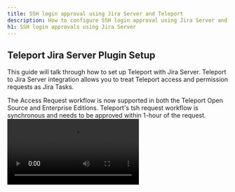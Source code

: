 ```yaml
---
title: SSH login approval using Jira Server and Teleport
description: How to configure SSH login approval using Jira Server and Teleport.
h1: SSH login approvals using Jira Server
---
```


## Teleport Jira Server Plugin Setup

This guide will talk through how to set up Teleport with Jira Server. Teleport to Jira Server integration allows you to treat Teleport access and permission requests as Jira Tasks.

<Admonition type="tip">
  The Access Request workflow is now supported in both the Teleport Open Source and Enterprise Editions.
</Admonition>

<Admonition type="note">
  Teleport's tsh request workflow is synchronous and needs to be approved within 1-hour of the request.
</Admonition>

<video controls>
  <source
    src="../../../img/enterprise/plugins/jira/jira-server.mp4"
    type="video/mp4"
  />

  <source
    src="../../../img/enterprise/plugins/jira/jira-server.webm"
    type="video/webm"
  />

  Your browser does not support the video tag.
</video>

## Setup

### Prerequisites

- Teleport Enterprise Edition.
- Admin privileges with access to [`tctl`](https://gravitational.com/teleport/docs/cli-docs/#tctl).
- Jira Server installation with owner privileges, specifically to set up webhooks, issue types, and workflows. This plugin has been tested with Jira Software 8.8.0

### Create an access-plugin role and user within Teleport

First off, using an existing Teleport Cluster, we are going to create a new Teleport user and role to access Teleport.

#### Create user and role for access

Log into Teleport Authentication Server, this is where you normally run `tctl`. Create a new user and role that only has API access to the `access_request` API. The below script will create a yaml resource file for a new user and role.

<Admonition type="warning" title="Warning">
  The examples below may include the use of the `sudo` keyword to make following each step easier when creating resources from scratch. However, we generally discourage the use of `sudo` in customer-facing production environments per the *Principle of Least Privilege* (POLP). 
</Admonition>

```bash
cat > rscs.yaml <<EOF
kind: user
metadata:
  name: access-plugin-jira
spec:
  roles: ['access-plugin-jira']
version: v2
---
kind: role
metadata:
  name: access-plugin-jira
spec:
  allow:
    rules:
      - resources: ['access_request']
        verbs: ['list','read','update']
    # teleport currently refuses to issue certs for a user with 0 logins,
    # this restriction may be lifted in future versions.
    logins: ['access-plugin-jira']
version: v3
EOF

# ...
sudo tctl create -f rscs.yaml
```

#### Export access-plugin Certificate

Teleport Plugin uses the `access-plugin-jira` role and user to perform the approval. We export the identity files, using [`tctl auth sign`](https://gravitational.com/teleport/docs/cli-docs/#tctl-auth-sign).

```bash
sudo tctl auth sign --format=tls --user=access-plugin-jira --out=auth --ttl=1h
# ...
```

The above sequence should result in three PEM encoded files being generated: `auth.crt`, `auth.key`, and `auth.cas` (certificate, private key, and CA certs respectively).  We'll reference the `auth.crt`, `auth.key`, and `auth.cas`  files later when [configuring the plugins](#configuration-file).	

<Admonition	
  type="note"	
  title="Certificate Lifetime"	
>	
  By default, [`tctl auth sign`](https://gravitational.com/teleport/docs/cli-docs/#tctl-auth-sign) produces certificates with a relatively short lifetime. For production deployments, the `--ttl` flag can be used to ensure a more practical certificate lifetime. `--ttl=24h` exports a 24-hour token.
</Admonition>

### Setting up your Jira Server instance

#### Creating a Project

Teleport Jira Plugin relies on your Jira project having a board with at least three statuses (columns): "Pending", "Approved", and "Denied". It's therefore the easiest scenario to create a new Jira project for Teleport to use.

The specific type of project you choose when you create it doesn't matter, as long as you can set up a Kanban Board for it, but we recommend that you go with Kanban Software Development — this will reduce the amount of setup work you'll have to do and provide the board out of the box.	

You'll need the project key for the Teleport plugin settings later on. It's usually a three-character code for the project.	

#### Setting up Request ID field on Jira	

Teleport stores the request metadata in a special Jira custom field that must be named `teleportAccessRequestId`. To create that field, go to "Administration" -> "Issues" -> "Custom Fields" -> "Add Custom Field".	

Name the field `teleportAccessRequestId`, and choose Text Field (single line) as the field type. Assign the field to your project, or make it global. "Teleport Access Request ID" is an internal field and it's not supposed to be edited by users, so you can leave the Screens section blank. That means that the field won't show up in Jira UI.	

Go to "Project Settings" -> "Fields" and make sure that the `teleportAccessRequestId` field shows up on the list of fields available in this project.	

#### Setting up the status board	

The default Jira Software workflow has a different board setup from what Teleport needs, so we'll set up another workflow and assign that workflow to the project board.	

Go to "Administration" -> "Workflows". You can choose to add a new workflow (recommended) or edit the existing workflow, it'll be called `Software Simplified Workflow for Project NAME` by default. It's only used in your single project, so it's safe to edit it.	

Edit the workflow to have these three states:

1. "Pending"
2. "Approved"
3. "Denied"

The rules of the workflow must meet these requirements:	

- Newly created issues should be in the "Pending" state.	
- It should be possible to move from "Pending" to "Approved".	
- It should be possible to move from "Pending" to "Declined".	
- You can choose to make the workflow strict and restrict moving requests from the "Approved" state to the "Declined" state and vice versa, or leave that flexible. Teleport will only change the request status once, i.e. the first time the request is approved or denied on your Jira board.	

With Workflow editor you can set up who can approve or deny the request based on their Jira user permissions. We won't cover that in this guide as it mostly relates to Jira settings. By default, Teleport will allow anyone who can use the workflow to approve or deny the request.	

Go to your "Project Settings" -> "Workflows", and make sure that your workflow that you just created or edited is applied to the project you'll use for Teleport integration.

### Setting up the webhook	

Teleport Jira Plugin will listen for a webhook that Jira Server sends when a request is approved or denied. Go to "Settings" -> "System" -> "Webhooks" to set up the webhook. The webhook needs to be sent when issues are updated or deleted.	

#### Configuring the Teleport Jira Plugin for Jira Server

## Installing

We recommend installing the Teleport Plugins alongside the Teleport Proxy. This is an ideal
location as plugins have a low memory footprint, and will require both public internet access
and Teleport Auth access. We currently only provide linux-amd64 binaries, you can also
compile these plugins from [source](https://github.com/gravitational/teleport-plugins/tree/master/access/jira).

```bash
wget https://get.gravitational.com/teleport-access-jira-v(=teleport.plugin.version=)-linux-amd64-bin.tar.gz
tar -xzf teleport-access-jira-v(=teleport.plugin.version=)-linux-amd64-bin.tar.gz
cd teleport-access-jira/
sudo ./install
# Teleport Jira Plugin binaries have been copied to /usr/local/bin
# You can run teleport-jira configure > /etc/teleport-jira.toml to bootstrap your config file.
which teleport-jira
# /usr/local/bin/teleport-jira
```

Run `sudo ./install` within `teleport-jira` or place the executable in the appropriate `/usr/bin` or `/usr/local/bin` on the server installation.

### Configuration file

Teleport Jira Plugin uses a config file in TOML format. Generate a boilerplate config by
running the following command:

```bash
sudo teleport-jira configure > teleport-jira.toml
sudo mv teleport-jira.toml /etc
```

By default, Jira Teleport Plugin will use a config in `/etc/teleport-jira.toml`, and you can override it with `-c config/file/path.toml` flag.

```toml
(!examples/resources/plugins/teleport-jira.toml!)
```

The `[teleport]` section describes where is the teleport service running, and what keys should the plugin use to authenticate itself. Use the keys that you've generated [above in exporting your Certificate section](#export-access-plugin-certificate).

The `[jira]` section requires a few things:

1. Your Jira Cloud or Jira Server URL. For Jira Cloud, it looks something like `yourcompany.atlassian.net`.	
2. Your username on Jira, i.e. `benarent` **Note: Not your email address.**	
3. Your Jira API token. **For Jira Server, this is a password.  it's a good idea to create a separate user record with permissions limited to accessing this particular project board, and use this with the bot.**	
4. And the Jira Project key, available in "Project settings".	

`[http]` setting block describes how the Plugin's HTTP server works. The HTTP server is responsible for listening for updates from Jira, and processing updates, like when someone drags a task from the "Inbox" to the "Approved" column.

You must provide an address the server should listen on, and a certificate to use unless you plan on running with `--insecure-no-tls`, which we don't recommend in production.

## Testing

You should be able to run the Teleport plugin now!

```bash
sudo teleport-jira start
# INFO   Starting Teleport Access JIRAbot 0.1.0-alpha.3:teleport-jira-v0.1.0-alpha.3-0-gea1ef8e jira/app.go:74
# DEBU   Checking Teleport server version jira/app.go:150
# DEBU   Starting JIRA API health check... jira/app.go:111
# DEBU   Checking out JIRA project... jira/bot.go:145
# DEBU   Found project "TEL1": "Tel-kb" jira/bot.go:150
# DEBU   Checking out JIRA project permissions... jira/bot.go:152
# DEBU   JIRA API health check finished ok jira/app.go:117
# DEBU   Starting secure HTTPS server on 66.66.66.66:8081 utils/http.go:235
# DEBU   Watcher connected access/service_job.go:62
```

The log output should look familiar to what Teleport service logs. You should see that it is connected to Teleport, and is listening for new Teleport requests and Jira webhooks.

Go ahead and test it:

```bash
tsh login --request-roles=admin
```

That should create a new permission request on Teleport (you can test if it did with `tctl request ls`), and you should see a new task on your Jira project board.	

### Setup with SystemD	

In production, we recommend starting the Teleport Plugin daemon via an init system like `systemd`.	
Here's the recommended Teleport Plugin service unit file for `systemd`:

```bash
(!examples/systemd/plugins/teleport-jira.service!)
```

Save this as `teleport-jira.service`.

## Audit log

The plugin will let anyone with access to the Jira board approve or deny requests, so it's important to review Teleport's audit log.

## Feedback

If you have any issues with this plugin please create an [issue here](https://github.com/gravitational/teleport-plugins/issues/new).
